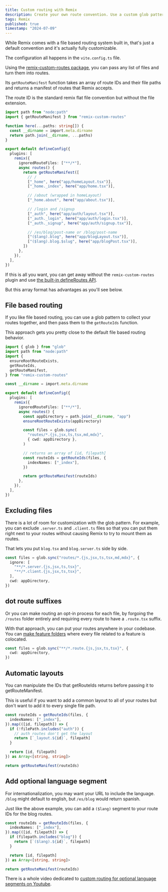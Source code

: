 ```yaml
---
title: Custom routing with Remix
description: Create your own route convention. Use a custom glob pattern. Add layouts automatically, or prepend an optional language segment.
tags: Remix
published: true
timestamp: "2024-07-09"
---
```


While Remix comes with a file based routing system built in, that's just a default convention and it's actually fully customizable.

The configuration all happens in the `vite.config.ts` file.

Using the [remix-custom-routes package](https://github.com/jacobparis-insiders/remix-custom-routes), you can pass any list of files and turn them into routes.

Its `getRouteManifest` function takes an array of route IDs and their file paths and returns a manifest of routes that Remix accepts.

The route ID is the standard remix flat file convention but without the file extension.

```ts
import path from "node:path"
import { getRouteManifest } from "remix-custom-routes"

function here(...paths: string[]) {
  const __dirname = import.meta.dirname
  return path.join(__dirname, ...paths)
}

export default defineConfig({
  plugins: [
    remix({
      ignoredRouteFiles: ["**/*"],
      async routes() {
        return getRouteManifest([
          // /
          ["_home", here("app/homeLayout.tsx")],
          ["_home._index", here("app/home.tsx")],

          // /about (wrapped in homeLayout)
          ["_home.about", here("app/about.tsx")],

          // /login and /signup
          ["_auth", here("app/auth/layout.tsx")],
          ["_auth._login", here("app/auth/login.tsx")],
          ["_auth._signup", here("app/auth/signup.tsx")],

          // /es/blog/post-name or /blog/post-name
          ["($lang).blog", here("app/blogLayout.tsx")],
          ["($lang).blog.$slug", here("app/blogPost.tsx")],
        ])
      },
    }),
  ],
})
```

If this is all you want, you can get away without the `remix-custom-routes` plugin and use [the built-in defineRoutes API](https://remix.run/docs/en/main/discussion/routes#manual-route-configuration).

But this array format has advantages as you'll see below.

## File based routing

If you like file based routing, you can use a glob pattern to collect your routes together, and then pass them to the `getRouteIds` function.

This approach gets you pretty close to the default file based routing behavior.

```ts
import { glob } from "glob"
import path from "node:path"
import {
  ensureRootRouteExists,
  getRouteIds,
  getRouteManifest,
} from "remix-custom-routes"

const __dirname = import.meta.dirname

export default defineConfig({
  plugins: [
    remix({
      ignoredRouteFiles: ["**/*"],
      async routes() {
        const appDirectory = path.join(__dirname, "app")
        ensureRootRouteExists(appDirectory)

        const files = glob.sync(
          "routes/*.{js,jsx,ts,tsx,md,mdx}",
          { cwd: appDirectory },
        )

        // returns an array of [id, filepath]
        const routeIds = getRouteIds(files, {
          indexNames: ["_index"],
        })

        return getRouteManifest(routeIds)
      },
    }),
  ],
})
```

## Excluding files

There is a lot of room for customization with the glob pattern. For example, you can exclude `.server.ts` and `.client.ts` files so that you can put them right next to your routes without causing Remix to try to mount them as routes.

That lets you put `blog.tsx` and `blog.server.ts` side by side.

```ts
const files = glob.sync("routes/*.{js,jsx,ts,tsx,md,mdx}", {
  ignore: [
    "**/*.server.{js,jsx,ts,tsx}",
    "**/*.client.{js,jsx,ts,tsx}",
  ],
  cwd: appDirectory,
})
```

## dot route suffixes

Or you can make routing an opt-in process for each file, by forgoing the `/routes` folder entirely and requiring every route to have a `.route.tsx` suffix.

With that approach, you can put your routes anywhere in your codebase. You can [make feature folders](/content/remix-feature-folders) where every file related to a feature is colocated.

```ts
const files = glob.sync("**/*.route.{js,jsx,ts,tsx}", {
  cwd: appDirectory,
})
```

## Automatic layouts

You can manipulate the IDs that getRouteIds returns before passing it to getRouteManifest.

This is useful if you want to add a common layout to all of your routes but don't want to add it to every single file path.

```ts
const routeIds = getRouteIds(files, {
  indexNames: ["_index"],
}).map(([id, filepath]) => {
  if (!filePath.includes("auth")) {
    // auth routes don't get the layout
    return [`_layout.${id}`, filepath]
  }

  return [id, filepath]
}) as Array<[string, string]>

return getRouteManifest(routeIds)
```

## Add optional language segment

For internationalization, you may want your URL to include the language. `/blog` might default to english, but `/es/blog` would return spanish.

Just like the above example, you can add a `($lang)` segment to your route IDs for the blog routes.

```ts
const routeIds = getRouteIds(files, {
  indexNames: ["_index"],
}).map(([id, filepath]) => {
  if (filepath.includes("blog")) {
    return [`($lang).${id}`, filepath]
  }

  return [id, filepath]
}) as Array<[string, string]>

return getRouteManifest(routeIds)
```

There is a whole video dedicated to [custom routing for optional language segments on Youtube](https://www.youtube.com/watch?v=EtLyfx0S7Lo).
